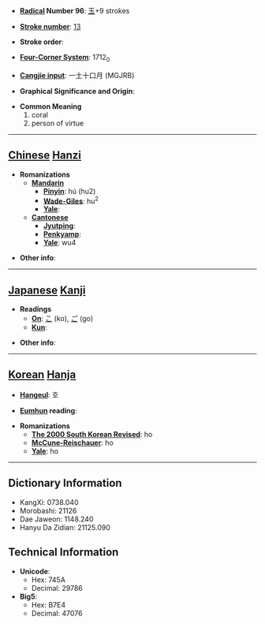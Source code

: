 * '''[[Wiktionary:Chinese radical index| Radical]] Number 96''': [[Wiktionary:Chinese radical index 玉|玉]]+9 strokes

* '''[[Wiktionary:Chinese total strokes index|Stroke number]]''': [[Wiktionary:Chinese total strokes index 13|13]]

* '''Stroke order''': 

* '''[[Wiktionary:Chinese four corner index|Four-Corner System]]''': 1712<sub>0</sub>

* '''[[Wiktionary:Chinese Cangjie index|Cangjie input]]''': 一土十口月 (MGJRB)

* '''Graphical Significance and Origin''': 

* '''Common Meaning'''
*#coral
*# person of virtue


----

== [[Chinese]] [[Hanzi]] ==

* '''Romanizations'''
** '''[[Mandarin]]'''
*** '''[[Pinyin]]''': hú (hu2)
*** '''[[Wade-Giles]]''': hu<sup>2</sup>
*** '''[[Yale]]''': 
** '''[[Cantonese]]'''
*** '''[[Jyutping]]''':
*** '''[[Penkyamp]]''': 
*** '''[[Yale]]''': wu4

* '''Other info''': 

----

== [[Japanese]] [[Kanji]] ==

* '''Readings'''
** '''[[On]]''': [[こ]] (ko), [[ご]] (go)
** '''[[Kun]]''': 

* '''Other info''':  

----

== [[Korean]] [[Hanja]] ==

* '''[[Hangeul]]''': 호

* '''[[Eumhun]] reading''': 

* '''Romanizations'''
** '''[[The 2000 South Korean Revised Romanization|The 2000 South Korean Revised]]''': ho
** '''[[McCune-Reischauer]]''': ho
** '''[[Yale]]''': ho

----

== Dictionary Information ==

* KangXi: 0738.040
* Morobashi: 21126
* Dae Jaweon: 1148.240
* Hanyu Da Zidian: 21125.090

== Technical Information ==

* '''Unicode''':
** Hex: 745A
** Decimal: 29786
* '''Big5''':
** Hex: B7E4
** Decimal: 47076